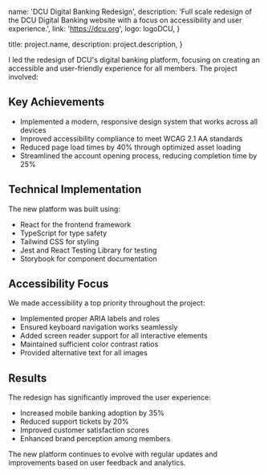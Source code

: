 
  name: 'DCU Digital Banking Redesign',
  description:
    'Full scale redesign of the DCU Digital Banking website with a focus on accessibility and user experience.',
  link: 'https://dcu.org',
  logo: logoDCU,
}

  title: project.name,
  description: project.description,
}


I led the redesign of DCU's digital banking platform, focusing on creating an accessible and user-friendly experience for all members. The project involved:

## Key Achievements

- Implemented a modern, responsive design system that works across all devices
- Improved accessibility compliance to meet WCAG 2.1 AA standards
- Reduced page load times by 40% through optimized asset loading
- Streamlined the account opening process, reducing completion time by 25%

## Technical Implementation

The new platform was built using:

- React for the frontend framework
- TypeScript for type safety
- Tailwind CSS for styling
- Jest and React Testing Library for testing
- Storybook for component documentation

## Accessibility Focus

We made accessibility a top priority throughout the project:

- Implemented proper ARIA labels and roles
- Ensured keyboard navigation works seamlessly
- Added screen reader support for all interactive elements
- Maintained sufficient color contrast ratios
- Provided alternative text for all images

## Results

The redesign has significantly improved the user experience:

- Increased mobile banking adoption by 35%
- Reduced support tickets by 20%
- Improved customer satisfaction scores
- Enhanced brand perception among members

The new platform continues to evolve with regular updates and improvements based on user feedback and analytics.

